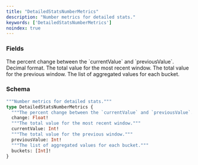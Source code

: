 ```yaml
---
title: "DetailedStatsNumberMetrics"
description: "Number metrics for detailed stats."
keywords: ['DetailedStatsNumberMetrics']
noindex: true
---
```


### Fields

<ResponseField name="change" type="Float!" required>
  The percent change between the `currentValue` and `previousValue`. Decimal format.
</ResponseField>

<ResponseField name="currentValue" type="Int!" required>
  The total value for the most recent window.
</ResponseField>

<ResponseField name="previousValue" type="Int!" required>
  The total value for the previous window.
</ResponseField>

<ResponseField name="buckets" type="[Int]!" required>
  The list of aggregated values for each bucket.
</ResponseField>

### Schema


```graphql 
"""Number metrics for detailed stats."""
type DetailedStatsNumberMetrics {
  """The percent change between the `currentValue` and `previousValue`. Decimal format."""
  change: Float!
  """The total value for the most recent window."""
  currentValue: Int!
  """The total value for the previous window."""
  previousValue: Int!
  """The list of aggregated values for each bucket."""
  buckets: [Int]!
}
```
